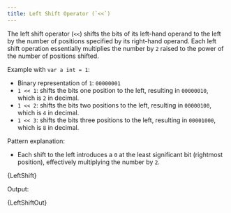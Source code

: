 ```yaml
---
title: Left Shift Operator (`<<`)
---
```




The left shift operator (`<<`) shifts the bits of its left-hand operand to the left by the number of positions specified by its right-hand operand. Each left shift operation essentially multiplies the number by `2` raised to the power of the number of positions shifted.

Example with `var a int = 1`:

- Binary representation of `1`: `00000001`
- `1 << 1`: shifts the bits one position to the left, resulting in `00000010`, which is `2` in decimal.
- `1 << 2`: shifts the bits two positions to the left, resulting in `00000100`, which is `4` in decimal.
- `1 << 3`: shifts the bits three positions to the left, resulting in `00001000`, which is `8` in decimal.

Pattern explanation:

- Each shift to the left introduces a `0` at the least significant bit (rightmost position), effectively multiplying the number by `2`.

<CodeBlock language="go">{LeftShift}</CodeBlock>

Output:

<CodeBlock language="text">{LeftShiftOut}</CodeBlock>
